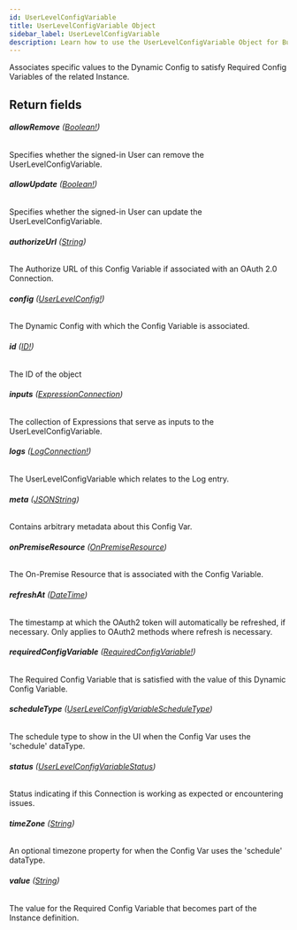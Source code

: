 ```yaml
---
id: UserLevelConfigVariable
title: UserLevelConfigVariable Object
sidebar_label: UserLevelConfigVariable
description: Learn how to use the UserLevelConfigVariable Object for Builder's API.
---
```


Associates specific values to the Dynamic Config to satisfy Required Config Variables
of the related Instance.

## Return fields

###### <b>allowRemove</b> ([Boolean!](/self-managed/composer/builder/api/schema/scalar/Boolean.mdx))

Specifies whether the signed-in User can remove the UserLevelConfigVariable.

###### <b>allowUpdate</b> ([Boolean!](/self-managed/composer/builder/api/schema/scalar/Boolean.mdx))

Specifies whether the signed-in User can update the UserLevelConfigVariable.

###### <b>authorizeUrl</b> ([String](/self-managed/composer/builder/api/schema/scalar/String.mdx))

The Authorize URL of this Config Variable if associated with an OAuth 2.0 Connection.

###### <b>config</b> ([UserLevelConfig!](/self-managed/composer/builder/api/schema/object/UserLevelConfig.mdx))

The Dynamic Config with which the Config Variable is associated.

###### <b>id</b> ([ID!](/self-managed/composer/builder/api/schema/scalar/ID.mdx))

The ID of the object

###### <b>inputs</b> ([ExpressionConnection](/self-managed/composer/builder/api/schema/object/ExpressionConnection.mdx))

The collection of Expressions that serve as inputs to the UserLevelConfigVariable.

###### <b>logs</b> ([LogConnection!](/self-managed/composer/builder/api/schema/object/LogConnection.mdx))

The UserLevelConfigVariable which relates to the Log entry.

###### <b>meta</b> ([JSONString](/self-managed/composer/builder/api/schema/scalar/JSONString.mdx))

Contains arbitrary metadata about this Config Var.

###### <b>onPremiseResource</b> ([OnPremiseResource](/self-managed/composer/builder/api/schema/object/OnPremiseResource.mdx))

The On-Premise Resource that is associated with the Config Variable.

###### <b>refreshAt</b> ([DateTime](/self-managed/composer/builder/api/schema/scalar/DateTime.mdx))

The timestamp at which the OAuth2 token will automatically be refreshed, if necessary. Only applies to OAuth2 methods where refresh is necessary.

###### <b>requiredConfigVariable</b> ([RequiredConfigVariable!](/self-managed/composer/builder/api/schema/object/RequiredConfigVariable.mdx))

The Required Config Variable that is satisfied with the value of this Dynamic Config Variable.

###### <b>scheduleType</b> ([UserLevelConfigVariableScheduleType](/self-managed/composer/builder/api/schema/enum/UserLevelConfigVariableScheduleType.mdx))

The schedule type to show in the UI when the Config Var uses the 'schedule' dataType.

###### <b>status</b> ([UserLevelConfigVariableStatus](/self-managed/composer/builder/api/schema/enum/UserLevelConfigVariableStatus.mdx))

Status indicating if this Connection is working as expected or encountering issues.

###### <b>timeZone</b> ([String](/self-managed/composer/builder/api/schema/scalar/String.mdx))

An optional timezone property for when the Config Var uses the 'schedule' dataType.

###### <b>value</b> ([String](/self-managed/composer/builder/api/schema/scalar/String.mdx))

The value for the Required Config Variable that becomes part of the Instance definition.
